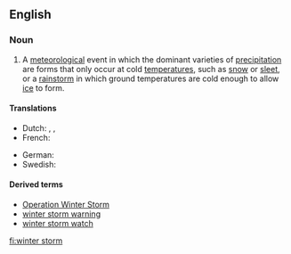 ==English==
===Noun===
{{wikipedia}}
{{en-noun}}

#A [[meteorological]] event in which the dominant varieties of [[precipitation]] are forms that only occur at cold [[temperature]]s, such as [[snow]] or [[sleet]], or a [[rainstorm]] in which ground temperatures are cold enough to allow [[ice]] to form.

====Translations====
{{trans-top|A winter storm}}
* Dutch: {{t|nl|winterstorm|m}}, {{t|nl|sneeuwstorm|m}}, {{t|nl|winterse storm|m}}
* French: {{t|fr| tempête de neige|f}}
{{trans-mid}}
* German: {{t|de|Wintersturm|m}}
* Swedish: {{t|sv|vinter|c}}
{{trans-bottom}}

====Derived terms====
*[[w:Operation Winter Storm|Operation Winter Storm]]
*[[winter storm warning]]
*[[winter storm watch]]

[[fi:winter storm]]